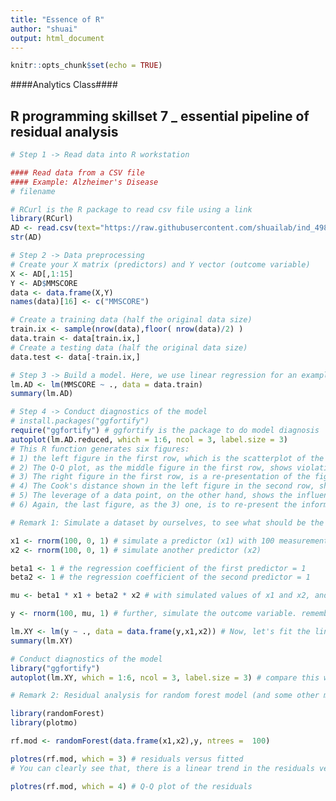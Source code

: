 ---
title: "Essence of R"
author: "shuai"
output: html_document
---

```{r setup, include=FALSE}
knitr::opts_chunk$set(echo = TRUE)
```


####Analytics Class####

## R programming skillset 7 _ essential pipeline of residual analysis

```{r}
# Step 1 -> Read data into R workstation

#### Read data from a CSV file 
#### Example: Alzheimer's Disease
# filename

# RCurl is the R package to read csv file using a link
library(RCurl)
AD <- read.csv(text="https://raw.githubusercontent.com/shuailab/ind_498/master/resource/data/AD2.csv")
str(AD)
```

```{r}
# Step 2 -> Data preprocessing 
# Create your X matrix (predictors) and Y vector (outcome variable)
X <- AD[,1:15]
Y <- AD$MMSCORE
data <- data.frame(X,Y)
names(data)[16] <- c("MMSCORE")

# Create a training data (half the original data size)
train.ix <- sample(nrow(data),floor( nrow(data)/2) )
data.train <- data[train.ix,]
# Create a testing data (half the original data size)
data.test <- data[-train.ix,]

```


```{r}
# Step 3 -> Build a model. Here, we use linear regression for an example
lm.AD <- lm(MMSCORE ~ ., data = data.train)
summary(lm.AD)
```



```{r}
# Step 4 -> Conduct diagnostics of the model
# install.packages("ggfortify")
require("ggfortify") # ggfortify is the package to do model diagnosis
autoplot(lm.AD.reduced, which = 1:6, ncol = 3, label.size = 3)
# This R function generates six figures:
# 1) the left figure in the first row, which is the scatterplot of the residuals versus fitted values of the outcome variable, it is supposed to show purely random distributions of the data points. In other words, any pattern that shows non-random characteristics, such as the curved relationship between the residuals and fitted values, and the unusual parallel lines of the data points, indicates deviance from the assumptions such as independence of the observations and constancy/homoscedasticity of the variance of the errors. 
# 2) The Q-Q plot, as the middle figure in the first row, shows violation of the normality assumption of the error term. And some particularly violating data points such as the data points 282 and 256 are labelled. 
# 3) The right figure in the first row, is a re-presentation of the figure in 1). As diagnostic figures are opportunistic efforts to identify problems (like doctors to see patients), seeing no problem usually doesn't mean really no problem. Thus, it is helpful to present the same information in multiple scales.
# 4) The Cook's distance shown in the left figure in the second row, shows the influential data points that have larger than average influence on the parameter estimation. The Cook's distance of a data point is built on the idea of how much change will be induced on the estimated parameters if the data point is deleted. 
# 5) The leverage of a data point, on the other hand, shows the influence of the data point in another way. Mathematically, the leverage of a data point is (???y ^_i)/(???y_i ), reflecting how sensitive the prediction on the data point by the model is decided by the observed outcome value y_i. In other words, what data point will result in high leverage value? For data points that are surrounded by many close-by data points, their leverages won't be large, since the impact of removal of them will be compensated by other similar data points in the nearby. Thus, we could infer that the data points that sparsely occupy their neighbor areas will have large leverages. These data points could either be outliers that severely derivate from the linear trend represented by the majority of the data points, or could be valuable data points that align with the linear trend but lack neighbor data points, and thus, changes on their observations will generate a large impact on the predictions on the data points nearby their locations. Thus, it is important to note that, a data point that is influential doesn't necessary imply that it is bad. It only suggests that some more in-depth examination of the data point is needed. 
# 6) Again, the last figure, as the 3) one, is to re-present the information in 4) and 5)

```



```{r}
# Remark 1: Simulate a dataset by ourselves, to see what should be the residual plots look like when there is no violation of the basic assumptions such as linearity, gausian error, independence of errors, etc.

x1 <- rnorm(100, 0, 1) # simulate a predictor (x1) with 100 measurements from a normal distribution, while mean = 0 and std = 1. rnorm() is the function to simulate from normal distribution
x2 <- rnorm(100, 0, 1) # simulate another predictor (x2)

beta1 <- 1 # the regression coefficient of the first predictor = 1
beta2 <- 1 # the regression coefficient of the second predictor = 1

mu <- beta1 * x1 + beta2 * x2 # with simulated values of x1 and x2, and the coefficients, we can calculate the mean levels of the outcome variable

y <- rnorm(100, mu, 1) # further, simulate the outcome variable. remember, y = f(x) + error. Here, the error term is N(0,1)

lm.XY <- lm(y ~ ., data = data.frame(y,x1,x2)) # Now, let's fit the linear regression model
summary(lm.XY) 

# Conduct diagnostics of the model
library("ggfortify")
autoplot(lm.XY, which = 1:6, ncol = 3, label.size = 3) # compare this with the results from a real-world data analysis

```


```{r}
# Remark 2: Residual analysis for random forest model (and some other models) using the r package plotmo

library(randomForest)
library(plotmo)

rf.mod <- randomForest(data.frame(x1,x2),y, ntrees =  100)

plotres(rf.mod, which = 3) # residuals versus fitted
# You can clearly see that, there is a linear trend in the residuals versus fitted. Which means, the random forest model is not sufficient (even with 100 trees) to fit the linear pattern in the data (tree models have the difficult to approximate linear lines!).

plotres(rf.mod, which = 4) # Q-Q plot of the residuals
```
